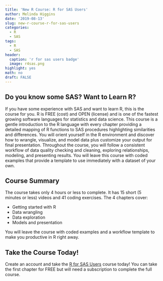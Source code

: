 ```yaml
---
title: 'New R Course: R for SAS Users'
author: Melinda Higgins
date: '2019-08-13'
slug: new-r-course-r-for-sas-users
categories:
  - R
  - SAS
tags:
  - R
  - SAS
header:
  caption: 'r for sas users badge'
  image: r4sas.png
highlight: yes
math: no
draft: FALSE
---
```


## Do you know some SAS? Want to Learn R?

If you have some experience with SAS and want to learn R, this is the course for you. R is FREE (cost) and OPEN (license) and is one of the fastest growing software languages for statistics and data science. This course is a gentle introduction to the R language with every chapter providing a detailed mapping of R functions to SAS procedures highlighting similarities and differences. You will orient yourself in the R environment and discover how to wrangle, visualize, and model data plus customize your output for final presentation. Throughout the course, you will follow a consistent workflow of data quality checking and cleaning, exploring relationships, modeling, and presenting results. You will leave this course with coded examples that provide a template to use immediately with a dataset of your own.

## Course Summary

The course takes only 4 hours or less to complete. It has 15 short (5 minutes or less) videos and 41 coding exercises. The  4 chapters cover:

* Getting started with R
* Data wrangling
* Data exploration
* Models and presentation

You will leave the course with coded examples and a workflow template to make you productive in R right away.

## Take the Course Today!

Create an account and take the [R for SAS Users](https://www.datacamp.com/courses/r-for-sas-users) course today! You can take the first chapter for FREE but will need a subscription to complete the full course.


